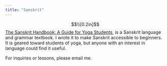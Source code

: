 ```yaml
---
title: "Sanskrit"
---
```

<style type="text/css">

.main-container {
  max-width: 800px;
}

</style>

$$\\[0.2in]$$
[The Sanskrit Handbook: A Guide for Yoga Students](https://www.amazon.com/dp/B0CJPH4ZZW/ref=sr_1_1?crid=2MM4ZAY0VSEN&keywords=the+sanskrit+handbook&qid=1696206605&sprefix=the+sanskrit+handbook+cadieux%2Caps%2C672&sr=8-1), is a Sanskrit language and grammar textbook. I wrote it to make Sanskrit accessible to beginners. It is geared toward students of yoga, but anyone with an interest in language could find it useful.  

For inquiries or lessons, please email me.
